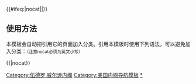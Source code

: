 {{Navbox
|name = Woodrow Wilson cabinet
|title = [[美国总统]][[伍德罗·威尔逊]][[美国总统内阁列表|内阁]]（1913年-1921年）
|image = [[File:Thomas Woodrow Wilson, Harris & Ewing bw photo portrait, 1919.jpg|120px|托马斯·伍德罗·威尔逊，第二十八任美国总统。]]

|group1 =[[美国副总统|副总统]]
|list1=[[托马斯·R·马歇尔]]（1913年-1921年）

|group2=[[美国国务卿|国务卿]]
|list2=[[威廉·詹宁斯·布莱恩]]（1913年-1915年）- [[罗伯特·蓝辛]]（1915年-1920年）- [[班布里奇·科尔比]]（1920年-1921年）

|group3=[[美国财政部长|财政部长]]
|list3=[[威廉·吉布斯·麦卡杜]]（1913年-1918年）- [[卡特·格拉斯]]（1918年-1920年）- [[戴维·F·休斯敦]]（1920年-1921年）

|group4=[[美国战争部长|战争部长]]
|list4=[[林德利·M·加里森]]（1913年-1916年）- [[牛顿·D·贝克]]（1916年-1921年）

|group5=[[美国司法部长|司法部长]]
|list5= [[詹姆斯·克拉克·麦克雷诺兹]]（1913年-1914年）- [[托马斯·瓦特·格雷戈里]]（1914年-1919年）- [[亚历山大·米切尔·帕尔默]]（1919年-1921年）

|group6=[[美国邮政部长|邮政部长]]
|list6= [[艾伯特·S·伯利森]]（1913年-1921年）

|group7=[[美国海军部长|海军部长]]
|list7=[[约瑟夫斯·丹尼尔斯]]（1913年-1921年）

|group8=[[美国内政部长|内政部长]]
|list8=[[富兰克林·奈特·莱恩]]（1913年-1920年）- [[约翰·巴顿·佩恩]]（1920年-1921年）

|group9=[[美国农业部长|农业部长]]
|list9=[[戴维·F·休斯敦]]（1913年-1920年）- [[埃德温·梅雷迪思]]（1920年-1921年）

|group10=[[美国商务部长|商务部长]]
|list10=[[威廉·C·雷德菲尔德]]（1913年-1919年）- [[乔舒亚·W·亚历山大]]（1919年-1921年）

|group11=[[美国劳工部长|劳工部长]]
|list11=[[威廉·鲍科普·威尔逊]]（1913年-1921年） 

}}<includeonly>{{#ifeq:{{{1}}}|nocat||[[Category:伍德罗·威尔逊内阁]]}}</includeonly><noinclude>

== 使用方法 ==
本模板会自动把引用它的页面加入分类。引用本模板时使用下列语法，可以避免加入分类：<small>（注意nocat必须为英文小写）</small>
 
<nowiki>{{</nowiki>{{PAGENAME}}<nowiki>|nocat}}</nowiki>

[[Category:美国内阁导航模板]]
[[Category:伍德罗·威尔逊内阁|*]]
</noinclude>